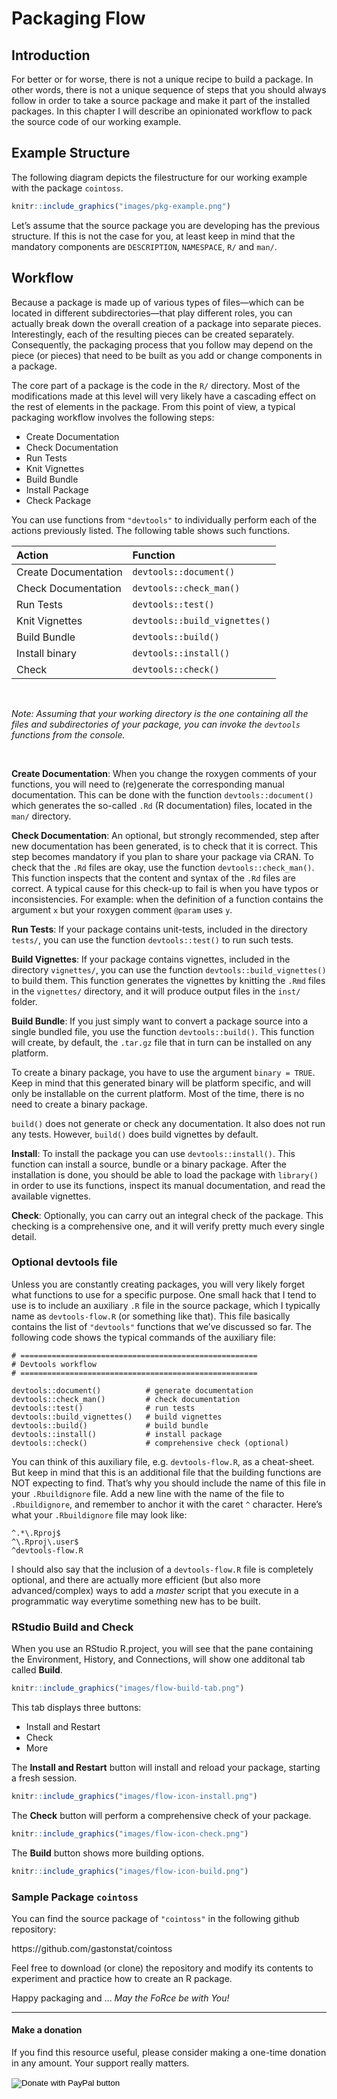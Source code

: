 # Packaging Flow {#flow}

## Introduction

For better or for worse, there is not a unique recipe to build a package. In other words, there is not a unique sequence of steps that you should always follow in order to take a source package and make it part of the installed packages.
In this chapter I will describe an opinionated workflow to pack the source code of our working example.


## Example Structure

The following diagram depicts the filestructure for our working example with the package `cointoss`.

```r
knitr::include_graphics("images/pkg-example.png")
```

Let's assume that the source package you are developing has the previous structure. If this is not the case for you, at least keep in mind that the mandatory components are  `DESCRIPTION`, `NAMESPACE`, `R/` and `man/`.


## Workflow

Because a package is made up of various types of files---which can be located in different subdirectories---that play different roles, you can actually break down the overall creation of a package into separate pieces. Interestingly, each of the resulting pieces can be created separately. Consequently, the packaging process that you follow may depend on the piece (or pieces) that need to be built as you add or change components in a package.

The core part of a package is the code in the `R/` directory. Most of the modifications made at this level will very likely have a cascading effect on the rest of elements in the package. From this point of view, a typical packaging workflow involves the following steps:

- Create Documentation
- Check Documentation
- Run Tests
- Knit Vignettes
- Build Bundle
- Install Package
- Check Package

You can use functions from `"devtools"` to individually perform each of the actions previously listed. The following table shows such functions.

| Action               | Function      |
|:---------------------|:--------------|
| Create Documentation | `devtools::document()` |
| Check Documentation  | `devtools::check_man()` |
| Run Tests            | `devtools::test()` |
| Knit Vignettes       | `devtools::build_vignettes()` |
| Build Bundle         | `devtools::build()` |
| Install binary       | `devtools::install()` |
| Check                | `devtools::check()` |

<br>

_Note: Assuming that your working directory is the one containing all the files and subdirectories of your package, you can invoke the `devtools` functions from the console._

<br>

__Create Documentation__: When you change the roxygen comments of your functions, you will need to (re)generate the corresponding manual documentation. This can be done with the function `devtools::document()` which generates the so-called `.Rd` (R documentation) files, located in the `man/` directory.

__Check Documentation__: An optional, but strongly recommended, step after new documentation has been generated, is to check that it is correct. This step becomes mandatory if you plan to share your package via CRAN. To check that the `.Rd` files are okay, use the function `devtools::check_man()`. This function inspects that the content and syntax of the `.Rd` files are correct. A typical cause for this check-up to fail is when you have typos or inconsistencies. For example: when the definition of a function contains the argument `x` but your roxygen comment `@param` uses `y`.

__Run Tests__: If your package contains unit-tests, included in the directory `tests/`, you can use the function `devtools::test()` to run such tests.

__Build Vignettes__: If your package contains vignettes, included in the directory `vignettes/`, you can use the function `devtools::build_vignettes()` to build them. This function generates the vignettes by knitting the `.Rmd` files in the `vignettes/` directory, and it will produce output files in the `inst/` folder.

__Build Bundle__: If you just simply want to convert a package source into a single bundled file, you use the function `devtools::build()`. This function will create, by default, the `.tar.gz` file that in turn can be installed on any platform.

To create a binary package, you have to use the argument `binary = TRUE`. Keep in mind that this generated binary will be platform specific, and will only be installable on the current platform. Most of the time, there is no need to create a binary package.

`build()` does not generate or check any documentation. It also does not run any tests. However, `build()` does build vignettes by default.

__Install__: To install the package you can use `devtools::install()`. This function can install a source, bundle or a binary package. After the installation is done, you should be able to load the package with `library()` in order to use its functions, inspect its manual documentation, and read the available vignettes.

__Check__: Optionally, you can carry out an integral check of the package. This checking is a comprehensive one, and it will verify pretty much every single detail.


### Optional devtools file

Unless you are constantly creating packages, you will very likely forget what functions to use for a specific purpose. One small hack that I tend to use is to include an auxiliary `.R` file in the source package, which I typically name as `devtools-flow.R` (or something like that). This file basically contains the list of `"devtools"` functions that we've discussed so far. The following code shows the typical commands of the auxiliary file:

```
# =====================================================
# Devtools workflow
# =====================================================

devtools::document()          # generate documentation
devtools::check_man()         # check documentation
devtools::test()              # run tests
devtools::build_vignettes()   # build vignettes
devtools::build()             # build bundle
devtools::install()           # install package
devtools::check()             # comprehensive check (optional)
```

You can think of this auxiliary file, e.g. `devtools-flow.R`, as a cheat-sheet. But keep in mind that this is an additional file that the building functions are NOT expecting to find. That's why you should include the name of this file in your `.Rbuildignore` file.
Add a new line with the name of the file to `.Rbuildignore`, and remember to anchor it with the caret `^` character. Here's what your `.Rbuildignore` file may look like:

```
^.*\.Rproj$
^\.Rproj\.user$
^devtools-flow.R
```

I should also say that the inclusion of a `devtools-flow.R` file is completely optional, and there are actually more efficient (but also more advanced/complex) ways to add a _master_ script that you execute in a programmatic way everytime something new has to be built.


### RStudio Build and Check

When you use an RStudio R.project, you will see that the pane containing the Environment, History, and Connections, will show one additonal tab called __Build__.

```r
knitr::include_graphics("images/flow-build-tab.png")
```

This tab displays three buttons:

- Install and Restart
- Check
- More

The __Install and Restart__ button will install and reload your package, starting a fresh session.

```r
knitr::include_graphics("images/flow-icon-install.png")
```


The __Check__ button will perform a comprehensive check of your package.

```r
knitr::include_graphics("images/flow-icon-check.png")
```


The __Build__ button shows more building options.

```r
knitr::include_graphics("images/flow-icon-build.png")
```




### Sample Package `cointoss`

You can find the source package of `"cointoss"` in the following github repository:

https://github.com/gastonstat/cointoss

Feel free to download (or clone) the repository and modify its contents to experiment and practice how to create an R package.

Happy packaging and ... _May the FoRce be with You!_


-----

#### Make a donation {-}

If you find this resource useful, please consider making a one-time donation in any amount. Your support really matters.

<form action="https://www.paypal.com/cgi-bin/webscr" method="post" target="_top">
<input type="hidden" name="cmd" value="_donations" />
<input type="hidden" name="business" value="ZF6U7K5MW25W2" />
<input type="hidden" name="currency_code" value="USD" />
<input type="image" src="https://www.paypalobjects.com/en_US/i/btn/btn_donateCC_LG.gif" border="0" name="submit" title="PayPal - The safer, easier way to pay online!" alt="Donate with PayPal button" />
<img alt="" border="0" src="https://www.paypal.com/en_US/i/scr/pixel.gif" width="1" height="1" />
</form>
